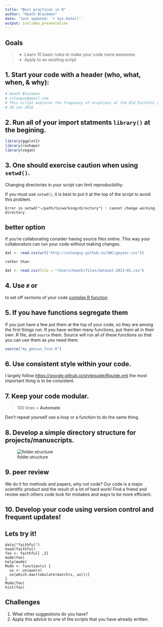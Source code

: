 ```yaml
---
title: "Best practices in R"
author: "Heath Blackmon"
date: 'last updated: `r Sys.Date()`'
output: ioslides_presentation
---
```


## Goals

>- Learn 10 basic rules to make your code more awesome.
>- Apply to an existing script



## 1. Start your code with a header (who, what, when, & **why**):
```r
# Heath Blackmon
# coleoguy@gmail.com
# This script explores the frequency of eruptions at the Old Faithful geyser
# 28 Jan 2016
```

## 2. Run all of your import statments `library()` at the begining.
  
```r
library(ggplot2)
library(reshape)
library(vegan)
```

## 3. One should exercise caution when using `setwd()`. 

Changing directories in your script can limit reproducibility:  

If you must use `setwd()`, it is best to put it at the top of the script to avoid this problem.

```
Error in setwd("~/path/to/working/directory") : cannot change working directory
```
## better option

If you're collaborating consider having source files online. This way your collaborators can run your code without making changes.

```r
dat <- read.csv(url("http://coleoguy.github.io/SWC/geyser.csv"))

rather than:

dat <- read.csv(file = "/Users/heath/files/dataset-2013-01.csv")
```


## 4. Use `#` or 



to set off sections of your code 
[complex R function](https://github.com/coleoguy/evobir/blob/master/R/AncCond.R)


## 5. If you have functions segregate them
If you just have a few put them at the top of your code, so they are among the first things run. If you have written many functions, put them all in their own .R file, and `source` them. Source will run all of these functions so that you can use them as you need them.

```r
source("my_genius_fxns.R")
```

## 6. Use consistent style within your code.
I largely follow <https://google.github.io/styleguide/Rguide.xml> the most important thing is to be consistent.

## 7. Keep your code modular. 
>100 lines = __Automate__ 

Don't repeat yourself use a loop or a function to do the same thing. 

## 8. Develop a simple directory structure for projects/manuscripts.  

![folder.structure](./images/dummy.png)

## 9. peer review 
We do it for methods and papers, why not code? Our code is a major scientific product and the result of a lot of hard work!  Find a friend and review each others code look for mistakes and ways to be more efficient.

## 10. Develop your code using version control and frequent updates!

## Lets try it!

```
data("faithful")
head(faithful)
foo <- faithful[ ,2]
mode(foo)
help(mode)
Mode <- function(x) {
  ux <- unique(x)
  ux[which.max(tabulate(match(x, ux)))]
}
Mode(foo)
hist(foo)
```

## Challenges

1. What other suggestions do you have?
2. Apply this advice to one of the scripts that you have already written.

&nbsp;

